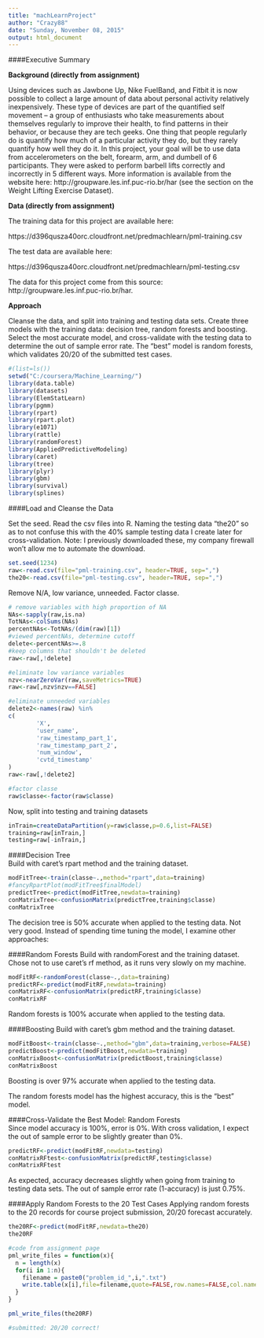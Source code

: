 ```yaml
---
title: "machLearnProject"
author: "Crazy88"
date: "Sunday, November 08, 2015"
output: html_document
---
```


####Executive Summary  

**Background (directly from assignment)**

Using devices such as Jawbone Up, Nike FuelBand, and Fitbit it is now possible to collect a large amount of data about personal activity relatively inexpensively. These type of devices are part of the quantified self movement – a group of enthusiasts who take measurements about themselves regularly to improve their health, to find patterns in their behavior, or because they are tech geeks. One thing that people regularly do is quantify how much of a particular activity they do, but they rarely quantify how well they do it. In this project, your goal will be to use data from accelerometers on the belt, forearm, arm, and dumbell of 6 participants. They were asked to perform barbell lifts correctly and incorrectly in 5 different ways. More information is available from the website here: http://groupware.les.inf.puc-rio.br/har (see the section on the Weight Lifting Exercise Dataset). 

**Data (directly from assignment)**  

The training data for this project are available here: 

https://d396qusza40orc.cloudfront.net/predmachlearn/pml-training.csv

The test data are available here: 

https://d396qusza40orc.cloudfront.net/predmachlearn/pml-testing.csv

The data for this project come from this source: http://groupware.les.inf.puc-rio.br/har.

**Approach**

Cleanse the data, and split into training and testing data sets.  Create three models with the training data: decision tree, random forests and boosting. Select the most accurate model, and cross-validate with the testing data to determine the out of sample error rate.  The "best" model is random forests, which validates 20/20 of the submitted test cases.


```r
#(list=ls())
setwd("C:/coursera/Machine_Learning/")
library(data.table)
library(datasets)
library(ElemStatLearn)
library(pgmm)
library(rpart)
library(rpart.plot)
library(e1071)
library(rattle)
library(randomForest)
library(AppliedPredictiveModeling)
library(caret)
library(tree)
library(plyr)
library(gbm)
library(survival)
library(splines)

```

####Load and Cleanse the Data

Set the seed. Read the csv files into R. Naming the testing data "the20" so as to not confuse this with the 40% sample testing data I create later for cross-validation.
Note: I previously downloaded these, my company firewall won't allow me to automate the download.  
```r
set.seed(1234)
raw<-read.csv(file="pml-training.csv", header=TRUE, sep=",")
the20<-read.csv(file="pml-testing.csv", header=TRUE, sep=",")
```

Remove N/A, low variance, unneeded.  Factor classe.  
```r

# remove variables with high proportion of NA
NAs<-sapply(raw,is.na)
TotNAs<-colSums(NAs)
percentNAs<-TotNAs/(dim(raw)[1])
#viewed percentNAs, determine cutoff
delete<-percentNAs>=.8
#keep columns that shouldn't be deleted  
raw<-raw[,!delete]

#eliminate low variance variables
nzv<-nearZeroVar(raw,saveMetrics=TRUE)
raw<-raw[,nzv$nzv==FALSE]

#eliminate unneeded variables
delete2<-names(raw) %in% 
c(
        'X', 
        'user_name', 
        'raw_timestamp_part_1', 
        'raw_timestamp_part_2',
        'num_window',
        'cvtd_timestamp'
) 
raw<-raw[,!delete2]

#factor classe
raw$classe<-factor(raw$classe)
```

Now, split into testing and training datasets
```r
inTrain=createDataPartition(y=raw$classe,p=0.6,list=FALSE)
training=raw[inTrain,]
testing=raw[-inTrain,]
```

####Decision Tree  
Build with caret's rpart method and the training dataset.  
```r
modFitTree<-train(classe~.,method="rpart",data=training)
#fancyRpartPlot(modFitTree$finalModel)
predictTree<-predict(modFitTree,newdata=training)
conMatrixTree<-confusionMatrix(predictTree,training$classe)
conMatrixTree

```
The decision tree is 50% accurate when applied to the testing data.  Not very good. Instead of spending time tuning the model, I examine other approaches:  

####Random Forests
Build with randomForest and the training dataset. Chose not to use caret's rf method, as it runs very slowly on my machine.
```r
modFitRF<-randomForest(classe~.,data=training)
predictRF<-predict(modFitRF,newdata=training)
conMatrixRF<-confusionMatrix(predictRF,training$classe)
conMatrixRF

```
Random forests is 100% accurate when applied to the testing data.  

####Boosting
Build with caret's gbm method and the training dataset.
```r
modFitBoost<-train(classe~.,method="gbm",data=training,verbose=FALSE)
predictBoost<-predict(modFitBoost,newdata=training)
conMatrixBoost<-confusionMatrix(predictBoost,training$classe)
conMatrixBoost
```
Boosting is over 97% accurate when applied to the testing data.    

The random forests model has the highest accuracy, this is the "best" model. 

####Cross-Validate the Best Model: Random Forests  
Since model accuracy is 100%, error is 0%.  With cross validation, I expect the out of sample error to be slightly greater than 0%.

```r
predictRF<-predict(modFitRF,newdata=testing)
conMatrixRFtest<-confusionMatrix(predictRF,testing$classe)
conMatrixRFtest
```
As expected, accuracy decreases slightly when going from training to testing data sets. The out of sample error rate (1-accuracy) is just 0.75%.

####Apply Random Forests to the 20 Test Cases
Applying random forests to the 20 records for course project submission, 20/20 forecast accurately.
```r
the20RF<-predict(modFitRF,newdata=the20)
the20RF

#code from assignment page
pml_write_files = function(x){
  n = length(x)
  for(i in 1:n){
    filename = paste0("problem_id_",i,".txt")
    write.table(x[i],file=filename,quote=FALSE,row.names=FALSE,col.names=FALSE)
  }
}

pml_write_files(the20RF)

#submitted: 20/20 correct!
```
